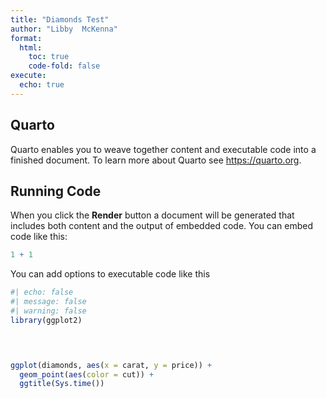 ```yaml
---
title: "Diamonds Test"
author: "Libby  McKenna"
format:
  html:
    toc: true
    code-fold: false
execute:
  echo: true
---
```


## Quarto

Quarto enables you to weave together content and executable code into a finished document. To learn more about Quarto see <https://quarto.org>.

## Running Code

When you click the **Render** button a document will be generated that includes both content and the output of embedded code. You can embed code like this:

```r
1 + 1
```

You can add options to executable code like this

```r
#| echo: false
#| message: false
#| warning: false
library(ggplot2)


  
```

```r

ggplot(diamonds, aes(x = carat, y = price)) +
  geom_point(aes(color = cut)) +
  ggtitle(Sys.time())

```
